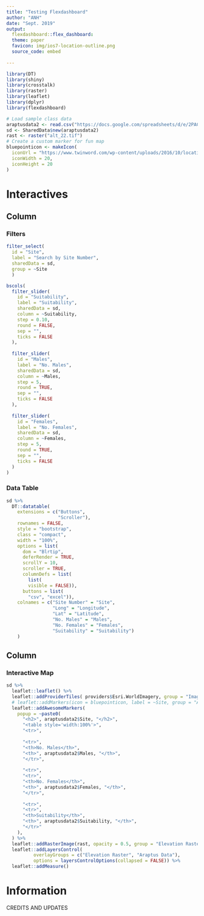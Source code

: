 ```yaml
---
title: "Testing Flexdashboard"
author: "ANH"
date: "Sept. 2019"
output:
  flexdashboard::flex_dashboard: 
  theme: paper
  favicon: img/ios7-location-outline.png
  source_code: embed
 
---
```


```r
library(DT)
library(shiny)
library(crosstalk)
library(raster)
library(leaflet)
library(dplyr)
library(flexdashboard)

# Load sample class data
araptusdata2 <- read.csv("https://docs.google.com/spreadsheets/d/e/2PACX-1vQNCFb3C1oSia_dN5ISXusrGqwVSFibt0_zkqq7wiNtW_tl1DM-Ch-fIKKmIz_ijXxdrKux6qvvy8yD/pub?output=csv")
sd <- SharedData$new(araptusdata2)
rast <- raster("alt_22.tif")
# Create a custom marker for fun map
bluepointicon <- makeIcon(
  iconUrl = "https://www.twinword.com/wp-content/uploads/2016/10/location-icon-vector-blue-pin.svg",
  iconWidth = 20,
  iconHeight = 20
)

```

Interactives {data-icon="ion-stats-bars"}
=====================================

Column {data-width=400}
-------------------------------------

### Filters

```r
filter_select(
  id = "Site",
  label = "Search by Site Number",
  sharedData = sd,
  group = ~Site
  )

bscols(
  filter_slider(
    id = "Suitability",
    label = "Suitability",
    sharedData = sd,
    column = ~Suitability,
    step = 0.10,
    round = FALSE,
    sep = "",
    ticks = FALSE
  ),
  
  filter_slider(
    id = "Males",
    label = "No. Males",
    sharedData = sd,
    column = ~Males,
    step = 5,
    round = TRUE,
    sep = "",
    ticks = FALSE
  ),
  
  filter_slider(
    id = "Females",
    label = "No. Females",
    sharedData = sd,
    column = ~Females,
    step = 5,
    round = TRUE,
    sep = "",
    ticks = FALSE
  )
)
```

### Data Table

```r
sd %>%
  DT::datatable(
    extensions = c("Buttons",
                   "Scroller"),
    rownames = FALSE,
    style = "bootstrap",
    class = "compact",
    width = "100%",
    options = list(
      dom = "Blrtip",
      deferRender = TRUE,
      scrollY = 10,
      scroller = TRUE,
      columnDefs = list(
        list(
        visible = FALSE)),
      buttons = list(
        "csv", "excel")),
    colnames = c("Site Number" = "Site",
                 "Long" = "Longitude",
                 "Lat" = "Latitude",
                 "No. Males" = "Males",
                 "No. Females" = "Females",
                 "Suitability" = "Suitability")
    )
```


Column {data-width=600}
-------------------------------------

### Interactive Map

```r
sd %>%
  leaflet::leaflet() %>%
  leaflet::addProviderTiles( providers$Esri.WorldImagery, group = "Imagery") %>%
  # leaflet::addMarkers(icon = bluepointicon, label = ~Site, group = "Araptus Data") %>%
  leaflet::addAwesomeMarkers(
    popup = ~paste0(
      "<h2>", araptusdata2$Site, "</h2>",
      "<table style='width:100%'>",
      "<tr>",
      
      "<tr>",
      "<th>No. Males</th>",
      "<th>", araptusdata2$Males, "</th>",
      "</tr>",
      
      "<tr>",
      "<tr>",
      "<th>No. Females</th>",
      "<th>", araptusdata2$Females, "</th>",
      "</tr>",
      
      "<tr>",
      "<tr>",
      "<th>Suitability</th>",
      "<th>", araptusdata2$Suitability, "</th>",
      "</tr>"
    ),
  ) %>%
  leaflet::addRasterImage(rast, opacity = 0.5, group = "Elevation Raster") %>%
  leaflet::addLayersControl(
          overlayGroups = c("Elevation Raster", "Araptus Data"),
          options = layersControlOptions(collapsed = FALSE)) %>%
  leaflet::addMeasure()
```

Information {data-orientation=rows data-icon="fa-info-circle"}
=====================================

CREDITS AND UPDATES